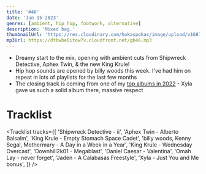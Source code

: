 ```yaml
---
title: '#46'
date: 'Jun 15 2023'
genres: [ambient, hip_hop, footwork, alternative]
description: 'Mixed bag.'
thumbnailUrl: 'https://res.cloudinary.com/hokaspokas/image/upload/v1687145578/goosebumpsfm/gb46.png'
mp3Url: https://dtbwbe0itow7v.cloudfront.net/gb46.mp3
---
```


- Dreamy start to the mix, opening with ambient cuts from Shipwreck Detective, Aphex Twin, & the new King Krule!
- Hip hop sounds are opened by billy woods this week. I've had him on repeat in lots of playlists for the last few months
- The closing track is coming from one of my [top albums in 2022](/curated/beyond) - Xyla gave us such a solid album there, massive respect

# Tracklist

<Tracklist
tracks={[
 'Shipwreck Detective - ii',
 'Aphex Twin - Alberto Balsalm',
 'King Krule - Empty Stomach Space Cadet',
 'billy woods, Kenny Segal, Mothermary - A Day in a Week in a Year',
 'King Krule - Wednesday Overcast',
 'Downhill2k01 - Megablast',
 'Daniel Caesar - Valentina',
 'Omah Lay - never forget',
 'Jaden - A Calabasas Freestyle',
 'Xyla - Just You and Me bonus',
]}
/>